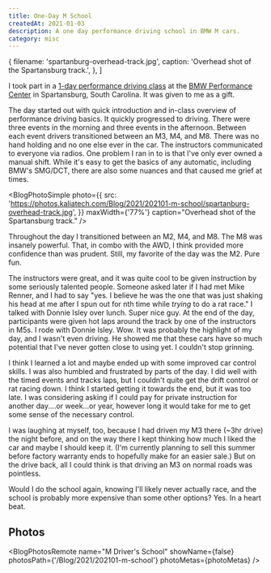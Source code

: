 ```yaml
---
title: One-Day M School
createdAt: 2021-01-03
description: A one day performance driving school in BMW M cars.
category: misc
---
```



  {
    filename: 'spartanburg-overhead-track.jpg',
    caption: 'Overhead shot of the Spartansburg track.',
  },
]

I took part in a [1-day performance driving class](https://bmwperformancecenter.com/mschool/onedaymschool) at the [BMW Performance Center](https://bmwperformancecenter.com/) in Spartansburg, South Carolina. It was given to me as a gift.

The day started out with quick introduction and in-class overview of performance driving basics. It quickly progressed to driving. There were three events in the morning and three events in the afternoon. Between each event drivers transitioned between an M3, M4, and M8. There was no hand holding and no one else ever in the car. The instructors communicated to everyone via radios. One problem I ran in to is that I've only ever owned a manual shift. While it's easy to get the basics of any automatic, including BMW's SMG/DCT, there are also some nuances and that caused me grief at times.

<BlogPhotoSimple
  photo={{
    src: 'https://photos.kaliatech.com/Blog/2021/202101-m-school/spartanburg-overhead-track.jpg',
  }}
  maxWidth={'77%'}
  caption="Overhead shot of the Spartansburg track."
/>

Throughout the day I transitioned between an M2, M4, and M8. The M8 was insanely powerful. That, in combo with the AWD, I think provided more confidence than was prudent. Still, my favorite of the day was the M2. Pure fun.

The instructors were great, and it was quite cool to be given instruction by some seriously talented people. Someone asked later if I had met Mike Renner, and I had to say "yes. I believe he was the one that was just shaking his head at me after I spun out for nth time while _trying_ to do a rat race." I talked with Donnie Isley over lunch. Super nice guy. At the end of the day, participants were given hot laps around the track by one of the instructors in M5s. I rode with Donnie Isley. Wow. It was probably the highlight of my day, and I wasn't even driving. He showed me that these cars have so much potential that I've never gotten close to using yet. I couldn't stop grinning.

I think I learned a lot and maybe ended up with some improved car control skills. I was also humbled and frustrated by parts of the day. I did well with the timed events and tracks laps, but I couldn't quite get the drift control or rat racing down. I think I started getting it towards the end, but it was too late. I was considering asking if I could pay for private instruction for another day....or week...or year, however long it would take for me to get some sense of the necessary control.

I was laughing at myself, too, because I had driven my M3 there (~3hr drive) the night before, and on the way there I kept thinking how much I liked the car and maybe I should keep it. (I'm currently planning to sell this summer before factory warranty ends to hopefully make for an easier sale.) But on the drive back, all I could think is that driving an M3 on normal roads was pointless.

Would I do the school again, knowing I'll likely never actually race, and the school is probably more expensive than some other options? Yes. In a heart beat.

## Photos

<BlogPhotosRemote
  name="M Driver's School"
  showName={false}
  photosPath={'/Blog/2021/202101-m-school'}
  photoMetas={photoMetas}
/>
